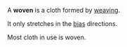 A '''woven''' is a cloth formed by [[weaving]].

It only stretches in the [[bias#textiles|bias]] directions.

Most cloth in use is woven.